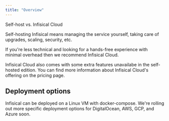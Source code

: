 ```yaml
---
title: "Overview"
---
```


<Info>
Self-host vs. Infisical Cloud

Self-hosting Infisical means managing the service yourself, taking care of upgrades, scaling, security, etc.

If you're less technical and looking for a hands-free experience with minimal overhead then we recommend Infisical Cloud.

Infisical Cloud also comes with some extra features unavailabe in the self-hosted edition. You can find more information about Infisical Cloud's offering on the pricing page.

</Info>

## Deployment options

Infisical can be deployed on a Linux VM with docker-compose. We're rolling out more specific deployment options for DigitalOcean, AWS, GCP, and Azure soon.
